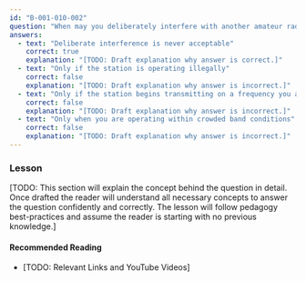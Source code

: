 ```yaml
---
id: "B-001-010-002"
question: "When may you deliberately interfere with another amateur radio station's communications?"
answers:
  - text: "Deliberate interference is never acceptable"
    correct: true
    explanation: "[TODO: Draft explanation why answer is correct.]"
  - text: "Only if the station is operating illegally"
    correct: false
    explanation: "[TODO: Draft explanation why answer is incorrect.]"
  - text: "Only if the station begins transmitting on a frequency you are using"
    correct: false
    explanation: "[TODO: Draft explanation why answer is incorrect.]"
  - text: "Only when you are operating within crowded band conditions"
    correct: false
    explanation: "[TODO: Draft explanation why answer is incorrect.]"
---
```


### Lesson

[TODO: This section will explain the concept behind the question in detail. Once drafted the reader will understand all necessary concepts to answer the question confidently and correctly. The lesson will follow pedagogy best-practices and assume the reader is starting with no previous knowledge.]

#### Recommended Reading

- [TODO: Relevant Links and YouTube Videos]
